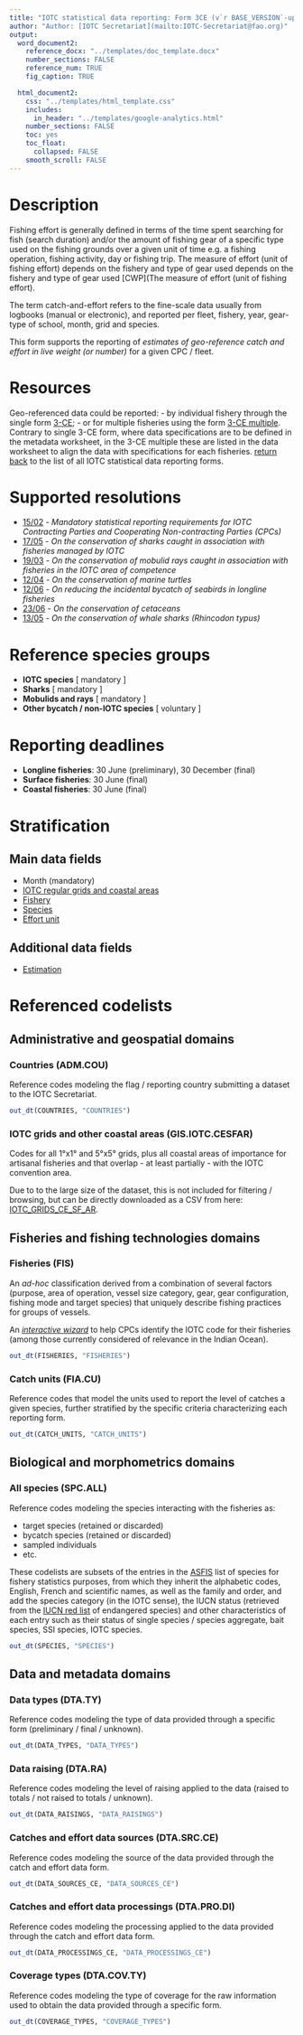 ```yaml
---
title: "IOTC statistical data reporting: Form 3CE (v`r BASE_VERSION`-update)"
author: "Author: [IOTC Secretariat](mailto:IOTC-Secretariat@fao.org)" 
output:
  word_document2:
    reference_docx: "../templates/doc_template.docx"
    number_sections: FALSE
    reference_num: TRUE
    fig_caption: TRUE

  html_document2:
    css: "../templates/html_template.css"
    includes: 
      in_header: "../templates/google-analytics.html"
    number_sections: FALSE
    toc: yes
    toc_float:
      collapsed: FALSE
    smooth_scroll: FALSE
---
```

  
# Description

Fishing effort is generally defined in terms of the time spent searching for fish (search duration) and/or the amount of fishing gear of a specific type used on the fishing grounds over a given unit of time e.g. a fishing operation, fishing activity, day or fishing trip. The measure of effort (unit of fishing effort) depends on the fishery and type of gear used depends on the fishery and type of gear used [CWP](The measure of effort (unit of fishing effort).
                                                                                                                                                                                                                                                                                                                                                                                                                               
The term catch-and-effort refers to the fine-scale data usually from logbooks (manual or electronic), and reported per fleet, fishery, year, gear-type of school, month, grid and species.

This form supports the reporting of _estimates of geo-reference catch and effort in live weight (or number)_ for a given CPC / fleet.

# Resources

Geo-referenced data could be reported:
- by individual fishery through the  single form [3-CE](https://data.iotc.org/reference/latest/forms/Form-3CE.xlsx);
- or for multiple fisheries using the form [3-CE multiple](https://data.iotc.org/reference/latest/forms/Form-3CE-multiple.xlsx). 
Contrary to single 3-CE form, where data specifications are to be defined in the metadata worksheet, in the 3-CE multiple these are listed in the data worksheet to align the data with specifications for each fisheries. 
[return back](..) to the list of all IOTC statistical data reporting forms.

# Supported resolutions

+ [15/02](https://iotc.org/cmm/resolution-1502-mandatory-statistical-reporting-requirements-iotc-contracting-parties-and) - _Mandatory statistical reporting requirements for IOTC Contracting Parties and Cooperating Non-contracting Parties (CPCs)_
+ [17/05](https://iotc.org/cmm/resolution-1705-conservation-sharks-caught-association-fisheries-managed-iotc) - _On the conservation of sharks caught in association with fisheries managed by IOTC_
+ [19/03](https://iotc.org/cmm/resolution-1903-conservation-mobulid-rays-caught-association-fisheries-iotc-area-competence) - _On the conservation of mobulid rays caught in association with fisheries in the IOTC area of competence_
+ [12/04](https://iotc.org/cmm/resolution-1204-conservation-marine-turtles) - _On the conservation of marine turtles_
+ [12/06](https://iotc.org/cmm/resolution-1206-reducing-incidental-bycatch-seabirds-longline-fisheries) - _On reducing the incidental bycatch of seabirds in longline fisheries_
+ [23/06](https://iotc.org/cmm/resolution-2306-conservation-cetaceans) - _On the conservation of cetaceans_
+ [13/05](http://www.iotc.org/cmm/resolution-1305-conservation-whale-sharks-rhincodon-typus) - _On the conservation of whale sharks (Rhincodon typus)_

# Reference species groups

+ **IOTC species** [ mandatory ] 
+ **Sharks** [ mandatory ]
+ **Mobulids and rays** [ mandatory ]
+ **Other bycatch / non-IOTC species** [ voluntary ]

# Reporting deadlines

+ **Longline fisheries**: 30 June (preliminary), 30 December (final)
+ **Surface fisheries**: 30 June (final)
+ **Coastal fisheries**: 30 June (final)

# Stratification

## Main data fields

+ Month (mandatory)
+ [IOTC regular grids and coastal areas](#geospatialData)
+ [Fishery](#fisheries)
+ [Species](#allSpecies)
+ [Effort unit](#effortUnits)

## Additional data fields

+ [Estimation](#estimationTypes)


# Referenced codelists

## Administrative and geospatial domains

### Countries (ADM.COU) {#countries}

Reference codes modeling the flag / reporting country submitting a dataset to the IOTC Secretariat.

```r
out_dt(COUNTRIES, "COUNTRIES")
```

### IOTC grids and other coastal areas (GIS.IOTC.CESFAR) {#geospatialData}

Codes for all 1°x1° and 5°x5° grids, plus all coastal areas of importance for artisanal fisheries and that overlap - at least partially - with the IOTC convention area.

Due to to the large size of the dataset, this is not included for filtering / browsing, but can be directly downloaded as a CSV from here: [IOTC_GRIDS_CE_SF_AR](`r paste0("https://data.iotc.org/reference/latest/domain/admin/codelists/IOTC_GRIDS_CE_SF_AR_", version("IOTC_GRIDS_CE_SF_AR"), ".csv")`).

## Fisheries and fishing technologies domains

### Fisheries (FIS) {#fisheries}

An _ad-hoc_ classification derived from a combination of several factors (purpose, area of operation, vessel size category, gear, gear configuration, fishing mode and target species) that uniquely describe fishing practices for groups of vessels.

An [_interactive wizard_](https://data.iotc.org/fisheries/wizard) to help CPCs identify the IOTC code for  their fisheries (among those currently considered of relevance in the Indian Ocean).

```r
out_dt(FISHERIES, "FISHERIES")
```

### Catch units (FIA.CU) {#catchUnits}

Reference codes that model the units used to report the level of catches a given species, further stratified by the specific criteria characterizing each reporting form.

```r
out_dt(CATCH_UNITS, "CATCH_UNITS")
```

## Biological and morphometrics domains

### All species (SPC.ALL) {#allSpecies}

Reference codes modeling the species interacting with the fisheries as:

+ target species (retained or discarded)
+ bycatch species (retained or discarded)
+ sampled individuals
+ etc.

These codelists are subsets of the entries in the [ASFIS](https://www.fao.org/fishery/en/collection/asfis/en) list of species for fishery statistics purposes, from which they inherit the alphabetic codes, English, French and scientific names, as well as the family and order, and add the species category (in the IOTC sense), the IUCN status (retrieved from the [IUCN red list](https://www.iucnredlist.org
) of endangered species) and other characteristics of each entry such as their status of single species / species aggregate, bait species, SSI species, IOTC species.

```r
out_dt(SPECIES, "SPECIES")
```

## Data and metadata domains

### Data types (DTA.TY) {#dataTypes}

Reference codes modeling the type of data provided through a specific form (preliminary / final / unknown).

```r
out_dt(DATA_TYPES, "DATA_TYPES")
```

### Data raising (DTA.RA) {#dataRaising}

Reference codes modeling the level of raising applied to the data (raised to totals / not raised to totals / unknown).

```r
out_dt(DATA_RAISINGS, "DATA_RAISINGS")
```

### Catches and effort data sources (DTA.SRC.CE) {#sourcesCE}

Reference codes modeling the source of the data provided through the catch and effort data form.

```r
out_dt(DATA_SOURCES_CE, "DATA_SOURCES_CE")
```

### Catches and effort data processings (DTA.PRO.DI) {#dataProcessingsCE}

Reference codes modeling the processing applied to the data provided through the catch and effort data form.

```r
out_dt(DATA_PROCESSINGS_CE, "DATA_PROCESSINGS_CE")
```

### Coverage types (DTA.COV.TY) {#coverageTypes}

Reference codes modeling the type of coverage for the raw information used to obtain the data provided through a specific form.

```r
out_dt(COVERAGE_TYPES, "COVERAGE_TYPES")
```